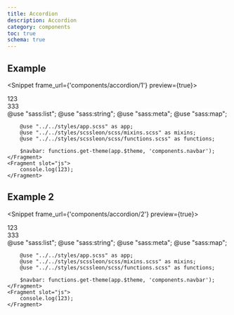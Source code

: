 ```yaml
---
title: Accordion
description: Accordion
category: components
toc: true
schema: true
---
```


## Example
<Snippet frame_url={'components/accordion/1'} preview={true}>
    <Fragment slot="html">
        <div className="accordion">
            <div className="item">
                <div className="title">123</div>
                <div className="content">333</div>
            </div>
        </div>
    </Fragment>
    <Fragment slot="scss">
        @use "sass:list";
        @use "sass:string";
        @use "sass:meta";
        @use "sass:map";

        @use "../../styles/app.scss" as app;
        @use "../../styles/scssleon/scss/mixins.scss" as mixins;
        @use "../../styles/scssleon/scss/functions.scss" as functions;

        $navbar: functions.get-theme(app.$theme, 'components.navbar');
    </Fragment>
    <Fragment slot="js">
        console.log(123);
    </Fragment>
</Snippet>

## Example 2
<Snippet frame_url={'components/accordion/2'} preview={true}>
    <Fragment slot="html">
        <div className="accordion">
            <div className="item">
                <div className="title">123</div>
                <div className="content">333</div>
            </div>
        </div>
    </Fragment>
    <Fragment slot="scss">
        @use "sass:list";
        @use "sass:string";
        @use "sass:meta";
        @use "sass:map";

        @use "../../styles/app.scss" as app;
        @use "../../styles/scssleon/scss/mixins.scss" as mixins;
        @use "../../styles/scssleon/scss/functions.scss" as functions;

        $navbar: functions.get-theme(app.$theme, 'components.navbar');
    </Fragment>
    <Fragment slot="js">
        console.log(123);
    </Fragment>
</Snippet>